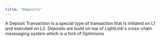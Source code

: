 ```yaml
---
title: "Deposits"
---
```


A Deposit Transaction is a special type of transaction that is initiated on L1 and executed on L2.
Deposits are build on top of LightLink's cross-chain messsaging system which is a fork of Optimisms
